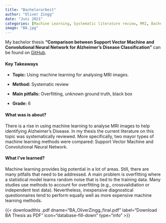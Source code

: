 ```yaml
---
title: "Bachelorarbeit"
author: "Oliver Zingg"
date: "Juni 2021"
categories: [Machine Learning, Systematic literature review, MRI, Bachelorarbeit]
image: "BA.jpg"
---
```


My bachelor thesis **"Comparison between Support Vector Machine and Convolutional Neural Network for Alzheimer's Disease Classification"** can be found on [GitHub](https://github.com/oli9402/Bachelorarbeit_UZH).

#### Key Takeaways

-   **Topic:** Using machine learning for analysing MRI images.

-   **Method:** Systematic review

-   **Main pitfalls:** Overfitting, unknown ground truth, black box

-   **Grade:** 6

#### What was is about?

There is a rise in using machine learning to analyse MRI images to help identifying Alzheimer's Disease. In my thesis the current literature on this topic was systematically reviewed. More specifically, two mayor types of machine learning methods were compared: Support Vector Machine and Convolutional Neural Network.

#### What I've learned?

Machine learning provides big potential in a lot of areas. Still, there are many pitfalls that need to be addressed. A main problem is overfitting where a statistical model learns random noise that is tied to the training data. Many studies use methods to account for overfitting (e.g., crossvalidiation or independent test data). Nevertheless, inexpensive diagnostical questionnaires tend to perform equally well as more expensive machine learning methods.

{{< downloadthis .pdf dname="BA_OliverZingg_final.pdf" label="Download BA Thesis as PDF" icon="database-fill-down" type="info" >}}
